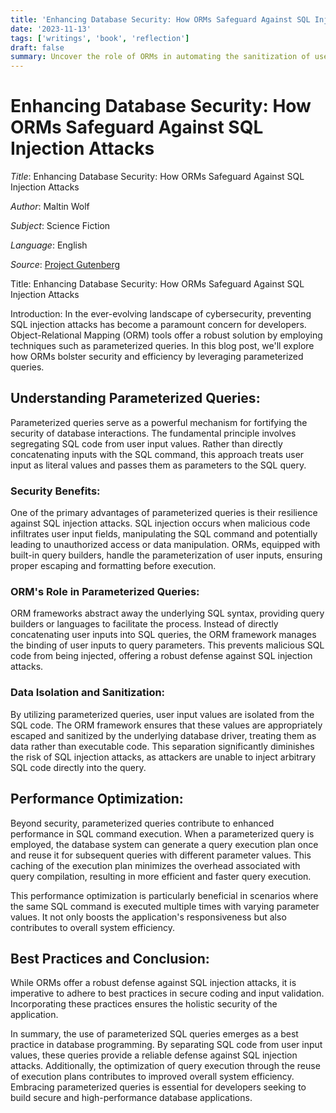 ```yaml
---
title: 'Enhancing Database Security: How ORMs Safeguard Against SQL Injection Attacks'
date: '2023-11-13'
tags: ['writings', 'book', 'reflection']
draft: false
summary: Uncover the role of ORMs in automating the sanitization of user inputs and separating SQL code from potential vulnerabilities. Learn why embracing these techniques is crucial for building secure and high-performance database applications.
---
```


# Enhancing Database Security: How ORMs Safeguard Against SQL Injection Attacks

_Title_: Enhancing Database Security: How ORMs Safeguard Against SQL Injection Attacks

_Author_: Maltin Wolf

_Subject_: Science Fiction

_Language_: English

_Source_: [Project Gutenberg](https://www.gutenberg.org/ebooks/35)

Title: Enhancing Database Security: How ORMs Safeguard Against SQL Injection Attacks

Introduction:
In the ever-evolving landscape of cybersecurity, preventing SQL injection attacks has become a paramount concern for developers. Object-Relational Mapping (ORM) tools offer a robust solution by employing techniques such as parameterized queries. In this blog post, we'll explore how ORMs bolster security and efficiency by leveraging parameterized queries.

## Understanding Parameterized Queries:

Parameterized queries serve as a powerful mechanism for fortifying the security of database interactions. The fundamental principle involves segregating SQL code from user input values. Rather than directly concatenating inputs with the SQL command, this approach treats user input as literal values and passes them as parameters to the SQL query.

### Security Benefits:

One of the primary advantages of parameterized queries is their resilience against SQL injection attacks. SQL injection occurs when malicious code infiltrates user input fields, manipulating the SQL command and potentially leading to unauthorized access or data manipulation. ORMs, equipped with built-in query builders, handle the parameterization of user inputs, ensuring proper escaping and formatting before execution.

### ORM's Role in Parameterized Queries:

ORM frameworks abstract away the underlying SQL syntax, providing query builders or languages to facilitate the process. Instead of directly concatenating user inputs into SQL queries, the ORM framework manages the binding of user inputs to query parameters. This prevents malicious SQL code from being injected, offering a robust defense against SQL injection attacks.

### Data Isolation and Sanitization:

By utilizing parameterized queries, user input values are isolated from the SQL code. The ORM framework ensures that these values are appropriately escaped and sanitized by the underlying database driver, treating them as data rather than executable code. This separation significantly diminishes the risk of SQL injection attacks, as attackers are unable to inject arbitrary SQL code directly into the query.

## Performance Optimization:

Beyond security, parameterized queries contribute to enhanced performance in SQL command execution. When a parameterized query is employed, the database system can generate a query execution plan once and reuse it for subsequent queries with different parameter values. This caching of the execution plan minimizes the overhead associated with query compilation, resulting in more efficient and faster query execution.

This performance optimization is particularly beneficial in scenarios where the same SQL command is executed multiple times with varying parameter values. It not only boosts the application's responsiveness but also contributes to overall system efficiency.

## Best Practices and Conclusion:

While ORMs offer a robust defense against SQL injection attacks, it is imperative to adhere to best practices in secure coding and input validation. Incorporating these practices ensures the holistic security of the application.

In summary, the use of parameterized SQL queries emerges as a best practice in database programming. By separating SQL code from user input values, these queries provide a reliable defense against SQL injection attacks. Additionally, the optimization of query execution through the reuse of execution plans contributes to improved overall system efficiency. Embracing parameterized queries is essential for developers seeking to build secure and high-performance database applications.